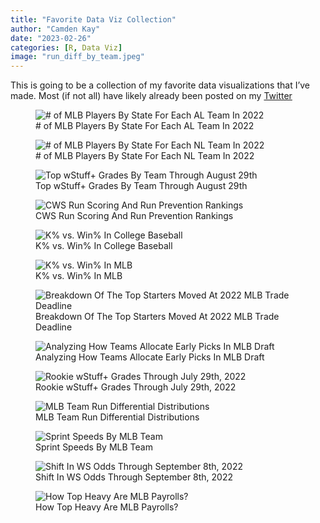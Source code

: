 ```yaml
---
title: "Favorite Data Viz Collection"
author: "Camden Kay"
date: "2023-02-26"
categories: [R, Data Viz]
image: "run_diff_by_team.jpeg"
---
```


This is going to be a collection of my favorite data visualizations that I've made. Most (if not all) have likely already been posted on my [Twitter](https://twitter.com/k_camden)

![\# of MLB Players By State For Each AL Team In 2022](AL%20States.png)

![\# of MLB Players By State For Each NL Team In 2022](NL%20States.png)

![Top wStuff+ Grades By Team Through August 29th](top_stuff_grades_by_team.jpeg)

![CWS Run Scoring And Run Prevention Rankings](college_baseball_analysis.jpeg)

![K% vs. Win% In College Baseball](college_k_per.jpeg)

![K% vs. Win% In MLB](mlb_k_per.jpeg)

![Breakdown Of The Top Starters Moved At 2022 MLB Trade Deadline](deadline_breakdown.jpeg)

![Analyzing How Teams Allocate Early Picks In MLB Draft](draft_analysis.jpeg)

![Rookie wStuff+ Grades Through July 29th, 2022](rookie_stuff_grades.jpeg)

![MLB Team Run Differential Distributions](run_diff_by_team.jpeg)

![Sprint Speeds By MLB Team](sprint_speed_by_team.jpeg)

![Shift In WS Odds Through September 8th, 2022](shifting_ws_odds.jpeg)

![How Top Heavy Are MLB Payrolls?](top_payrolls.png)
